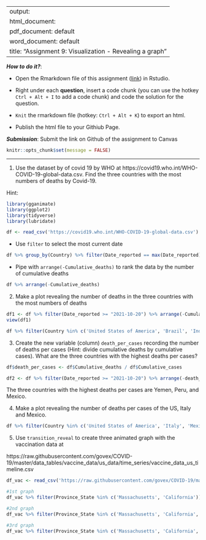
---
output: 
  html_document:
  pdf_document: default
  word_document: default
title: "Assignment 9: Visualization - Revealing a graph"
---

***How to do it?***: 

- Open the Rmarkdown file of this assignment ([link](fa2021_assignment9.Rmd)) in Rstudio. 

- Right under each **question**, insert  a code chunk (you can use the hotkey `Ctrl + Alt + I` to add a code chunk) and code the solution for the question. 

- `Knit` the rmarkdown file (hotkey: `Ctrl + Alt + K`) to export an html.  

-  Publish the html file to your Githiub Page. 

***Submission***: Submit the link on Github of the assignment to Canvas

```r
knitr::opts_chunk$set(message = FALSE)
```


-------

1. Use the dataset by of covid 19 by WHO at https://covid19.who.int/WHO-COVID-19-global-data.csv. Find the three countries with the most numbers of deaths by Covid-19. 

Hint: 
```r
library(gganimate)
library(ggplot2)
library(tidyverse)
library(lubridate)

df <- read_csv('https://covid19.who.int/WHO-COVID-19-global-data.csv')

```


-  Use `filter` to select the most current date 
```r
df %>% group_by(Country) %>% filter(Date_reported == max(Date_reported))


```


-  Pipe with `arrange(-Cumulative_deaths)` to rank the data by the number of cumulative deaths
```r
df %>% arrange(-Cumulative_deaths)
```


2. Make a plot revealing the number of deaths in the three countries with the most numbers of deaths
```r
df1 <- df %>% filter(Date_reported >= "2021-10-20") %>% arrange(-Cumulative_deaths)
view(df1)
```
```r
df %>% filter(Country %in% c('United States of America', 'Brazil', 'India')) %>% ggplot(aes(y=Cumulative_deaths, x=Date_reported, color=Country)) + geom_line() + geom_point(size=3) + geom_text(aes(label = Cumulative_deaths), hjust = -.1, size=5)+ transition_reveal(Date_reported)
```

3. Create the new variable (column) `death_per_cases` recording the number of deaths per cases (Hint: divide cumulative deaths by cumulative cases).  What are the three countries with the highest deaths per cases? 
```r
df$death_per_cases <- df$Cumulative_deaths / df$Cumulative_cases

df2 <- df %>% filter(Date_reported >= "2021-10-20") %>% arrange(-death_per_cases)
```
The three countries with the highest deaths per cases are Yemen, Peru, and Mexico.

4. Make a plot revealing the number of deaths per cases of the US, Italy and Mexico. 
```r
df %>% filter(Country %in% c('United States of America', 'Italy', 'Mexico')) %>% ggplot(aes(y=death_per_cases, x=Date_reported, color=Country)) + geom_line() + geom_point(size=3) + geom_text(aes(label = death_per_cases), hjust = -.1, size=5) + transition_reveal(Date_reported)
```

5. Use `transition_reveal` to create three animated graph with the vaccination data at 

https://raw.githubusercontent.com/govex/COVID-19/master/data_tables/vaccine_data/us_data/time_series/vaccine_data_us_timeline.csv
```r
df_vac <- read_csv('https://raw.githubusercontent.com/govex/COVID-19/master/data_tables/vaccine_data/us_data/time_series/vaccine_data_us_timeline.csv')

#1st graph
df_vac %>% filter(Province_State %in% c('Massachusetts', 'California')) %>% filter(Vaccine_Type == 'All') %>% group_by(Date) %>% ggplot(aes(y=Doses_admin, x=Date, color=Province_State))+ geom_line()+ geom_point(size=3)+ geom_text(aes(label = Doses_admin), hjust = -.1, size=5) + transition_reveal(Date)

#2nd graph
df_vac %>% filter(Province_State %in% c('Massachusetts', 'California', 'New York')) %>% filter(Vaccine_Type == 'All') %>% group_by(Date) %>% ggplot(aes(y=Doses_admin, x=Date, color=Province_State))+ geom_line()+ geom_point(size=3)+ geom_text(aes(label = Doses_admin), hjust = -.1, size=5) + transition_reveal(Date)

#3rd graph
df_vac %>% filter(Province_State %in% c('Massachusetts', 'California', 'New York')) %>% filter(Vaccine_Type == 'All') %>% group_by(Date) %>% ggplot(aes(y=Stage_Two_Doses, x=Date, color=Province_State))+ geom_line()+ geom_point(size=3)+ geom_text(aes(label = Stage_Two_Doses), hjust = -.1, size=5) + transition_reveal(Date)
```


